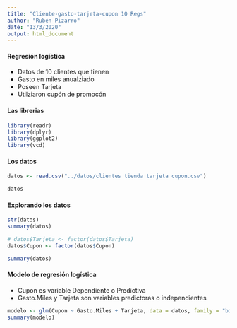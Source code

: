```yaml
---
title: "Cliente-gasto-tarjeta-cupon 10 Regs"
author: "Rubén Pizarro"
date: "13/3/2020"
output: html_document
---
```



#### Regresión logística
* Datos de 10 clientes que tienen 
* Gasto en miles anualziado
* Poseen Tarjeta
* Utilziaron cupón de promocón

#### Las librerias
```r
library(readr)
library(dplyr)
library(ggplot2)
library(vcd)
```


#### Los datos
```r
datos <- read.csv("../datos/clientes tienda tarjeta cupon.csv")

datos
```

#### Explorando los datos
```r
str(datos)
summary(datos)

# datos$Tarjeta <- factor(datos$Tarjeta)
datos$Cupon <- factor(datos$Cupon)

summary(datos)
```

#### Modelo de regresión logística
* Cupon es variable Dependiente o Predictiva
* Gasto.Miles y Tarjeta son variables predictoras o independientes
```r
modelo <- glm(Cupon ~ Gasto.Miles + Tarjeta, data = datos, family = "binomial")
summary(modelo)
```

